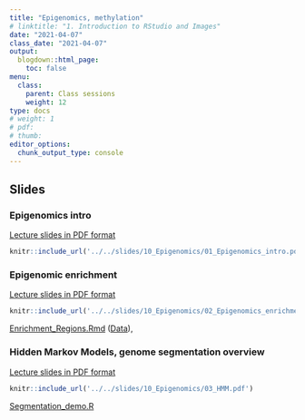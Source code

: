 ```yaml
---
title: "Epigenomics, methylation"
# linktitle: "1. Introduction to RStudio and Images"
date: "2021-04-07"
class_date: "2021-04-07"
output:
  blogdown::html_page:
    toc: false
menu:
  class:
    parent: Class sessions
    weight: 12
type: docs
# weight: 1 
# pdf: 
# thumb: 
editor_options: 
  chunk_output_type: console
---
```


## Slides

### Epigenomics intro

<a href="../../slides/10_Epigenomics/01_Epigenomics_intro.pdf" target="_blank">Lecture slides in PDF format</a>

```r
knitr::include_url('../../slides/10_Epigenomics/01_Epigenomics_intro.pdf')
```

### Epigenomic enrichment

<a href="../../slides/10_Epigenomics/02_Epigenomics_enrichment.pdf" target="_blank">Lecture slides in PDF format</a>

```r
knitr::include_url('../../slides/10_Epigenomics/02_Epigenomics_enrichment.pdf')
```

<a href="../../slides/10_Epigenomics/lab/Enrichment_Regions.Rmd" target="_blank">Enrichment_Regions.Rmd</a> (<a href="../../slides/10_Epigenomics/data/Horvath_cpg_all.bed" target="_blank">Data</a>),

### Hidden Markov Models, genome segmentation overview

<a href="../../slides/10_Epigenomics/03_HMM.pdf" target="_blank">Lecture slides in PDF format</a>

```r
knitr::include_url('../../slides/10_Epigenomics/03_HMM.pdf')
```

<a href="../../slides/10_Epigenomics/lab/Segmentation_demo.R" target="_blank">Segmentation_demo.R</a>



